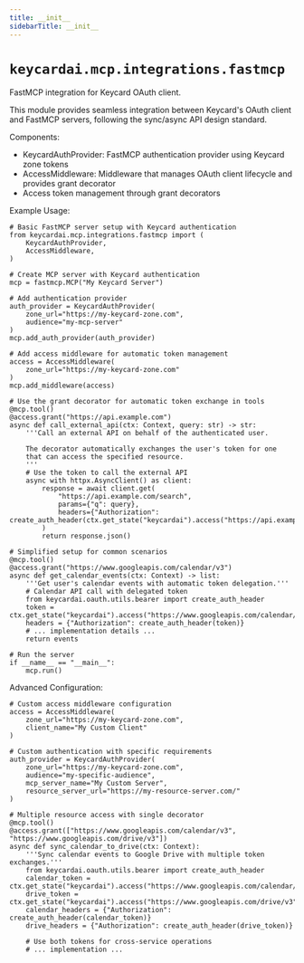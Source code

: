 ```yaml
---
title: __init__
sidebarTitle: __init__
---
```


# `keycardai.mcp.integrations.fastmcp`


FastMCP integration for Keycard OAuth client.

This module provides seamless integration between Keycard's OAuth client
and FastMCP servers, following the sync/async API design standard.

Components:
- KeycardAuthProvider: FastMCP authentication provider using Keycard zone tokens
- AccessMiddleware: Middleware that manages OAuth client lifecycle and provides grant decorator
- Access token management through grant decorators

Example Usage:

    # Basic FastMCP server setup with Keycard authentication
    from keycardai.mcp.integrations.fastmcp import (
        KeycardAuthProvider,
        AccessMiddleware,
    )

    # Create MCP server with Keycard authentication
    mcp = fastmcp.MCP("My Keycard Server")

    # Add authentication provider
    auth_provider = KeycardAuthProvider(
        zone_url="https://my-keycard-zone.com",
        audience="my-mcp-server"
    )
    mcp.add_auth_provider(auth_provider)

    # Add access middleware for automatic token management
    access = AccessMiddleware(
        zone_url="https://my-keycard-zone.com"
    )
    mcp.add_middleware(access)

    # Use the grant decorator for automatic token exchange in tools
    @mcp.tool()
    @access.grant("https://api.example.com")
    async def call_external_api(ctx: Context, query: str) -> str:
        '''Call an external API on behalf of the authenticated user.

        The decorator automatically exchanges the user's token for one
        that can access the specified resource.
        '''
        # Use the token to call the external API
        async with httpx.AsyncClient() as client:
            response = await client.get(
                "https://api.example.com/search",
                params={"q": query},
                headers={"Authorization": create_auth_header(ctx.get_state("keycardai").access("https://api.example.com").access_token)}
            )
            return response.json()

    # Simplified setup for common scenarios
    @mcp.tool()
    @access.grant("https://www.googleapis.com/calendar/v3")
    async def get_calendar_events(ctx: Context) -> list:
        '''Get user's calendar events with automatic token delegation.'''
        # Calendar API call with delegated token
        from keycardai.oauth.utils.bearer import create_auth_header
        token = ctx.get_state("keycardai").access("https://www.googleapis.com/calendar/v3").access_token
        headers = {"Authorization": create_auth_header(token)}
        # ... implementation details ...
        return events

    # Run the server
    if __name__ == "__main__":
        mcp.run()

Advanced Configuration:

    # Custom access middleware configuration
    access = AccessMiddleware(
        zone_url="https://my-keycard-zone.com",
        client_name="My Custom Client"
    )

    # Custom authentication with specific requirements
    auth_provider = KeycardAuthProvider(
        zone_url="https://my-keycard-zone.com",
        audience="my-specific-audience",
        mcp_server_name="My Custom Server",
        resource_server_url="https://my-resource-server.com/"
    )

    # Multiple resource access with single decorator
    @mcp.tool()
    @access.grant(["https://www.googleapis.com/calendar/v3", "https://www.googleapis.com/drive/v3"])
    async def sync_calendar_to_drive(ctx: Context):
        '''Sync calendar events to Google Drive with multiple token exchanges.'''
        from keycardai.oauth.utils.bearer import create_auth_header
        calendar_token = ctx.get_state("keycardai").access("https://www.googleapis.com/calendar/v3").access_token
        drive_token = ctx.get_state("keycardai").access("https://www.googleapis.com/drive/v3").access_token
        calendar_headers = {"Authorization": create_auth_header(calendar_token)}
        drive_headers = {"Authorization": create_auth_header(drive_token)}

        # Use both tokens for cross-service operations
        # ... implementation ...


